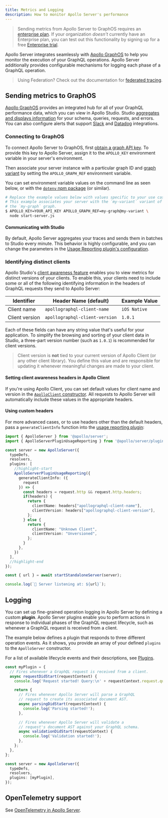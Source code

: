 ```yaml
---
title: Metrics and Logging
description: How to monitor Apollo Server's performance
---
```


> Sending metrics from Apollo Server to GraphOS requires an [enterprise plan](/graphos/org/plans).
> If your organization _doesn't_ currently have an Enterprise plan, you can test out this functionality by signing up for a free [Enterprise trial](https://studio.apollographql.com/signup?type=enterprise-trial&referrer=docs-content).

Apollo Server integrates seamlessly with [Apollo GraphOS](/graphos/) to help you monitor the execution of your GraphQL operations. Apollo Server additionally provides configurable mechanisms for logging each phase of a GraphQL operation.

> Using Federation? Check out the documentation for [federated tracing](/federation/metrics/).

## Sending metrics to GraphOS

[Apollo GraphOS](/graphos/) provides an integrated hub for all of your GraphQL performance data, which you can view in Apollo Studio. Studio [aggregates and displays information](/graphos/metrics/) for your schema, queries, requests, and errors. You can also configure alerts that support [Slack](/graphos/metrics/notifications/performance-alerts#slack) and [Datadog](/graphos/metrics/datadog-integration) integrations.

### Connecting to GraphOS

To connect Apollo Server to GraphOS, first [obtain a graph API key](/graphos/api-keys#graph-api-keys). To provide this key to Apollo Server, assign it to the `APOLLO_KEY` environment variable in your server's environment.

Then associate your server instance with a particular graph ID and [graph variant](/graphos/graphs/#variants) by setting the `APOLLO_GRAPH_REF` environment variable.

You can set environment variable values on the command line as seen below, or with the [`dotenv` npm package](https://www.npmjs.com/package/dotenv) (or similar).

```bash
# Replace the example values below with values specific to your use case.
# This example associates your server with the `my-variant` variant of
# the `my-graph` graph.
$ APOLLO_KEY=YOUR_API_KEY APOLLO_GRAPH_REF=my-graph@my-variant \
  node start-server.js
```

#### Communicating with Studio

By default, Apollo Server aggregates your traces and sends them in batches to Studio every minute. This behavior is highly configurable, and you can change the parameters in the [Usage Reporting plugin's configuration](../api/plugin/usage-reporting/#custom-installation).

### Identifying distinct clients

Apollo Studio's [client awareness feature](/graphos/metrics/client-awareness/) enables you to view metrics for distinct versions
of your clients. To enable this, your clients need to include some or all of the following identifying information in the headers of GraphQL requests they
send to Apollo Server:

| Identifier | Header Name (default) | Example Value |
|----|----|----|
| Client name | `apollographql-client-name` | `iOS Native` |
| Client version | `apollographql-client-version` | `1.0.1` |

Each of these fields can have any string value that's useful for your application. To simplify the browsing and sorting of your client data in Studio, a three-part version number (such as `1.0.1`) is recommended for client versions.

> Client version is **not** tied to your current version of Apollo Client (or any other client library). You define this value and are responsible for updating it whenever meaningful changes are made to your client.

#### Setting client awareness headers in Apollo Client

If you're using Apollo Client, you can set default values for client name and
version in the [`ApolloClient` constructor](/react/api/core/ApolloClient/#the-apolloclient-constructor). All requests to Apollo Server will automatically include these values in the appropriate headers.

#### Using custom headers

For more advanced cases, or to use headers other than the default headers, pass a `generateClientInfo` function into the [usage reporting plugin](../api/plugin/usage-reporting/):

<MultiCodeBlock>

```ts
import { ApolloServer } from '@apollo/server';
import { ApolloServerPluginUsageReporting } from '@apollo/server/plugin/usageReporting';

const server = new ApolloServer({
  typeDefs,
  resolvers,
  plugins: [
    //highlight-start
    ApolloServerPluginUsageReporting({
      generateClientInfo: ({
        request
      }) => {
        const headers = request.http && request.http.headers;
        if(headers) {
          return {
            clientName: headers["apollographql-client-name"],
            clientVersion: headers["apollographql-client-version"],
          };
        } else {
          return {
            clientName: "Unknown Client",
            clientVersion: "Unversioned",
          };
        }
      },
    })
  ],
  //highlight-end
});

const { url } = await startStandaloneServer(server);

console.log(`🚀 Server listening at: ${url}`);
```

</MultiCodeBlock>

## Logging

You can set up fine-grained operation logging in Apollo Server by defining a custom **plugin**. Apollo Server plugins enable you to perform actions in response to individual phases of the GraphQL request lifecycle, such as whenever a GraphQL request is received from a client.

The example below defines a plugin that responds to three different operation events. As it shows, you provide an array of your defined `plugins` to the `ApolloServer` constructor.

For a list of available lifecycle events and their descriptions, see [Plugins](../integrations/plugins/).

<MultiCodeBlock>

```ts
const myPlugin = {
  // Fires whenever a GraphQL request is received from a client.
  async requestDidStart(requestContext) {
    console.log('Request started! Query:\n' + requestContext.request.query);

    return {
      // Fires whenever Apollo Server will parse a GraphQL
      // request to create its associated document AST.
      async parsingDidStart(requestContext) {
        console.log('Parsing started!');
      },

      // Fires whenever Apollo Server will validate a
      // request's document AST against your GraphQL schema.
      async validationDidStart(requestContext) {
        console.log('Validation started!');
      },
    };
  },
};

const server = new ApolloServer({
  typeDefs,
  resolvers,
  plugins: [myPlugin],
});
```

</MultiCodeBlock>

## OpenTelemetry support

See [OpenTelemetry in Apollo Server](/federation/opentelemetry/).
